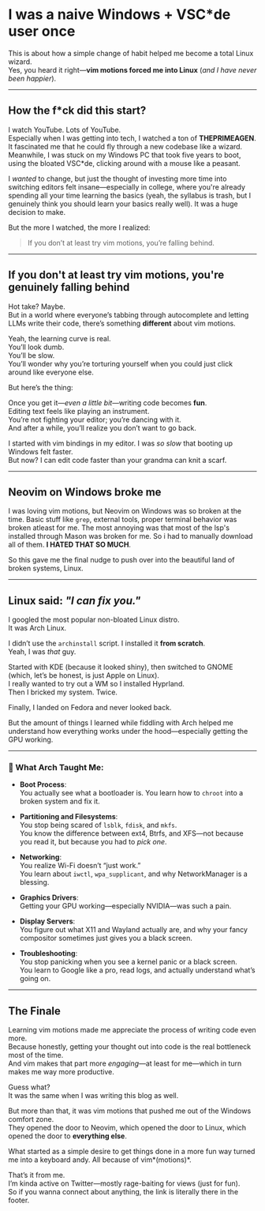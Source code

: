 # I was a naive Windows + VSC\*de user once

This is about how a simple change of habit helped me become a total Linux wizard.  
Yes, you heard it right—**vim motions forced me into Linux** (*and I have never been happier*).

---

## How the f\*ck did this start?

I watch YouTube. Lots of YouTube.  
Especially when I was getting into tech, I watched a ton of **THEPRIMEAGEN**. It fascinated me that he could fly through a new codebase like a wizard. Meanwhile, I was stuck on my Windows PC that took five years to boot, using the bloated VSC\*de, clicking around with a mouse like a peasant.

I *wanted* to change, but just the thought of investing more time into switching editors felt insane—especially in college, where you're already spending all your time learning the basics (yeah, the syllabus is trash, but I genuinely think you should learn your basics really well). It was a huge decision to make.

But the more I watched, the more I realized:

> If you don’t at least try vim motions, you’re falling behind.

---

## If you don't at least try vim motions, you're genuinely falling behind

Hot take? Maybe.  
But in a world where everyone’s tabbing through autocomplete and letting LLMs write their code, there’s something **different** about vim motions.

Yeah, the learning curve is real.  
You’ll look dumb.  
You’ll be slow.  
You’ll wonder why you’re torturing yourself when you could just click around like everyone else.

But here’s the thing:

Once you get it—*even a little bit*—writing code becomes **fun**.  
Editing text feels like playing an instrument.  
You’re not fighting your editor; you’re dancing with it.  
And after a while, you’ll realize you don’t want to go back.

I started with vim bindings in my editor. I was *so slow* that booting up Windows felt faster.  
But now? I can edit code faster than your grandma can knit a scarf.

---

## Neovim on Windows broke me

I was loving vim motions, but Neovim on Windows was so broken at the time.
Basic stuff like `grep`, external tools, proper terminal behavior was broken atleast for me. The most annoying was that most of the lsp's installed through Mason was broken for me. So i had to manually download all of them. **I HATED THAT SO MUCH**.

So this gave me the final nudge to push over into the beautiful land of broken systems, Linux.

---

## Linux said: *"I can fix you."*

I googled the most popular non-bloated Linux distro.  
It was Arch Linux.

I didn’t use the `archinstall` script. I installed it **from scratch**.  
Yeah, I was *that* guy.

Started with KDE (because it looked shiny), then switched to GNOME (which, let’s be honest, is just Apple on Linux).  
I really wanted to try out a WM so I installed Hyprland.  
Then I bricked my system. Twice.

Finally, I landed on Fedora and never looked back.

But the amount of things I learned while fiddling with Arch helped me understand how everything works under the hood—especially getting the GPU working.

---

### 🧠 What Arch Taught Me:

- **Boot Process**:  
  You actually see what a bootloader is. You learn how to `chroot` into a broken system and fix it.

- **Partitioning and Filesystems**:  
  You stop being scared of `lsblk`, `fdisk`, and `mkfs`.  
  You know the difference between ext4, Btrfs, and XFS—not because you read it, but because you had to *pick one*.

- **Networking**:  
  You realize Wi-Fi doesn’t “just work.”  
  You learn about `iwctl`, `wpa_supplicant`, and why NetworkManager is a blessing.

- **Graphics Drivers**:  
  Getting your GPU working—especially NVIDIA—was such a pain.

- **Display Servers**:  
  You figure out what X11 and Wayland actually are, and why your fancy compositor sometimes just gives you a black screen.

- **Troubleshooting**:  
  You stop panicking when you see a kernel panic or a black screen.  
  You learn to Google like a pro, read logs, and actually understand what’s going on.

---

## The Finale

Learning vim motions made me appreciate the process of writing code even more.  
Because honestly, getting your thought out into code is the real bottleneck most of the time.  
And vim makes that part more *engaging*—at least for me—which in turn makes me way more productive.

Guess what?  
It was the same when I was writing this blog as well.

But more than that, it was vim motions that pushed me out of the Windows comfort zone.  
They opened the door to Neovim, which opened the door to Linux, which opened the door to **everything else**.

What started as a simple desire to get things done in a more fun way turned me into a keyboard andy.
All because of vim*(motions)*.

That’s it from me.  
I’m kinda active on Twitter—mostly rage-baiting for views (just for fun).  
So if you wanna connect about anything, the link is literally there in the footer.
